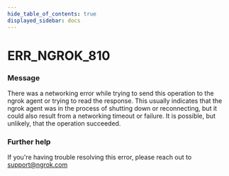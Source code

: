 ```yaml
---
hide_table_of_contents: true
displayed_sidebar: docs
---
```



# ERR_NGROK_810

### Message

There was a networking error while trying to send this operation to the ngrok agent or trying to read the response. This usually indicates that the ngrok agent was in the process of shutting down or reconnecting, but it could also result from a networking timeout or failure. It is possible, but unlikely, that the operation succeeded.

<ErrorDetails error="err_ngrok_810" />

### Further help

If you're having trouble resolving this error, please reach out to [support@ngrok.com](mailto:support@ngrok.com?subject=Help%20with%20ERR_NGROK_810)

